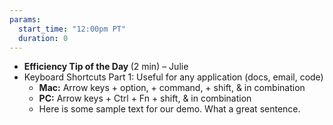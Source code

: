 ```yaml
---
params:
  start_time: "12:00pm PT"
  duration: 0
---
```


- **Efficiency Tip of the Day ** (2 min) – Julie
- Keyboard Shortcuts Part 1: Useful for any application (docs, email, code)
    - **Mac:** Arrow keys + option, + command, + shift, & in combination
    - **PC:** Arrow keys + Ctrl + Fn + shift, & in combination
    - Here is some sample text for our demo. What a great sentence.
